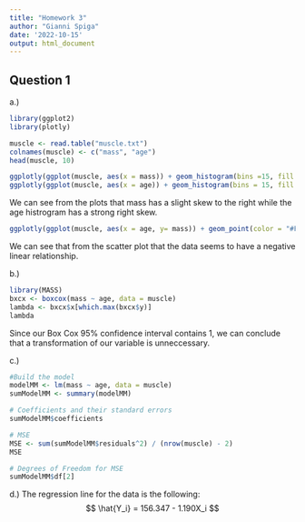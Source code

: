```yaml
---
title: "Homework 3"
author: "Gianni Spiga"
date: '2022-10-15'
output: html_document
---
```


## Question 1

a.)
```r
library(ggplot2)
library(plotly)
```

```r
muscle <- read.table("muscle.txt")
colnames(muscle) <- c("mass", "age")
head(muscle, 10)

ggplotly(ggplot(muscle, aes(x = mass)) + geom_histogram(bins =15, fill = "#FF6347"))
ggplotly(ggplot(muscle, aes(x = age)) + geom_histogram(bins = 15, fill = "#FFA07A"))
```
We can see from the plots that mass has a slight skew to the right while the age histrogram has a strong right skew.

```r
ggplotly(ggplot(muscle, aes(x = age, y= mass)) + geom_point(color = "#FFC300"))
```

We can see that from the scatter plot that the data seems to have a negative linear relationship. 

b.)
```r
library(MASS)
bxcx <- boxcox(mass ~ age, data = muscle)
lambda <- bxcx$x[which.max(bxcx$y)]
lambda
```

Since our Box Cox 95% confidence interval contains 1, we can conclude that a transformation of our variable is unneccessary. 

c.)  
```r
#Build the model
modelMM <- lm(mass ~ age, data = muscle)
sumModelMM <- summary(modelMM)

# Coefficients and their standard errors
sumModelMM$coefficients

# MSE
MSE <- sum(sumModelMM$residuals^2) / (nrow(muscle) - 2)
MSE

# Degrees of Freedom for MSE
sumModelMM$df[2]
```

d.) The regression line for the data is the following:
$$
\hat{Y_i} = 156.347 - 1.190X_i
$$

```r



```